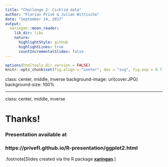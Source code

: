 ```yaml
---
title: "Challenge 2: Cichlid data"
author: "Florian Privé & Julian Wittische"
date: "September 14, 2017"
output:
  xaringan::moon_reader:
    lib_dir: libs
    nature:
      highlightStyle: github
      highlightLines: true
      countIncrementalSlides: false
---
```


```r
options(htmltools.dir.version = FALSE)
knitr::opts_chunk$set(fig.align = "center", dev = "svg", fig.asp = 0.7)
```

class: center, middle, inverse
background-image: url(cover.JPG)
background-size: 100%

---

class: center, middle, inverse

# Thanks!

### Presentation available at
### https://privefl.github.io/R-presentation/ggplot2.html

.footnote[Slides created via the R package [**xaringan**](https://github.com/yihui/xaringan).]
